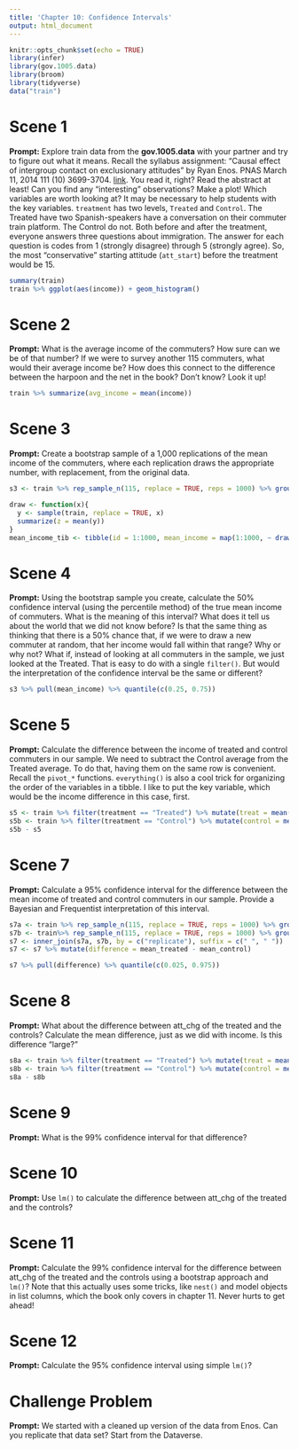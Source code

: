 ```yaml
---
title: 'Chapter 10: Confidence Intervals'
output: html_document
---
```


```r
knitr::opts_chunk$set(echo = TRUE)
library(infer)
library(gov.1005.data)
library(broom)
library(tidyverse)
data("train")
```

# Scene 1

**Prompt:** Explore train data from the **gov.1005.data** with your partner and try to figure out what it means. Recall the syllabus assignment: "Causal effect of intergroup contact on exclusionary attitudes" by Ryan Enos. PNAS March 11, 2014 111 (10) 3699-3704. [link](https://www.pnas.org/content/pnas/111/10/3699.full.pdf%20). You read it, right? Read the abstract at least! Can you find any "interesting" observations? Make a plot! Which variables are worth looking at? It may be necessary to help students with the key variables. `treatment` has two levels, `Treated` and `Control`. The Treated have two Spanish-speakers have a conversation on their commuter train platform. The Control do not. Both before and after the treatment, everyone answers three questions about immigration. The answer for each question is codes from 1 (strongly disagree) through 5 (strongly agree). So, the most "conservative" starting attitude (`att_start`) before the treatment would be 15.
```r
summary(train)
train %>% ggplot(aes(income)) + geom_histogram()
```

# Scene 2

**Prompt:** What is the average income of the commuters? How sure can we be of that number? If we were to survey another 115 commuters, what would their average income be? How does this connect to the difference between the harpoon and the net in the book? Don't know? Look it up!
```r
train %>% summarize(avg_income = mean(income))
```

# Scene 3

**Prompt:** Create a bootstrap sample of a 1,000 replications of the mean income of the commuters, where each replication draws the appropriate number, with replacement, from the original data.
```r
s3 <- train %>% rep_sample_n(115, replace = TRUE, reps = 1000) %>% group_by(replicate) %>% summarize(mean_income = mean(income))
```
```r
draw <- function(x){
  y <- sample(train, replace = TRUE, x)
  summarize(z = mean(y))
}
mean_income_tib <- tibble(id = 1:1000, mean_income = map(1:1000, ~ draw(115)))
```


# Scene 4

**Prompt:** Using the bootstrap sample you create, calculate the 50% confidence interval (using the percentile method) of the true mean income of commuters. What is the meaning of this interval? What does it tell us about the world that we did not know before? Is that the same thing as thinking that there is a 50% chance that, if we were to draw a new commuter at random, that her income would fall within that range? Why or why not? What if, instead of looking at all commuters in the sample, we just looked at the Treated. That is easy to do with a single `filter()`. But would the interpretation of the confidence interval be the same or different?
```r
s3 %>% pull(mean_income) %>% quantile(c(0.25, 0.75))
```

# Scene 5

**Prompt:**  Calculate  the difference between the income of treated and control commuters in our sample. We need to subtract the Control average from the Treated average. To do that, having them on the same row is convenient. Recall the `pivot_*` functions. `everything()` is also a cool trick for organizing the order of the variables in a tibble. I like to put the key variable, which would be the income difference in this case, first.
```r
s5 <- train %>% filter(treatment == "Treated") %>% mutate(treat = mean(income)) %>% slice(1) %>% pull(treat)
s5b <- train %>% filter(treatment == "Control") %>% mutate(control = mean(income)) %>% slice(1) %>% pull(control)
s5b - s5
```

# Scene 7

**Prompt:**  Calculate a 95% confidence interval for the difference between the mean income of treated and control commuters in our sample. Provide a Bayesian and Frequentist interpretation of this interval.
```r
s7a <- train %>% rep_sample_n(115, replace = TRUE, reps = 1000) %>% group_by(replicate) %>% filter(treatment == "Control") %>% summarize(mean_control = mean(income))
s7b <- train%>% rep_sample_n(115, replace = TRUE, reps = 1000) %>% group_by(replicate) %>% filter(treatment == "Treated") %>% summarize(mean_treated = mean(income))
s7 <- inner_join(s7a, s7b, by = c("replicate"), suffix = c(" ", " "))
s7 <- s7 %>% mutate(difference = mean_treated - mean_control)

s7 %>% pull(difference) %>% quantile(c(0.025, 0.975))
```


# Scene 8

**Prompt:**  What about the difference between att_chg of the treated and the controls? Calculate the mean difference, just as we did with income. Is this difference "large?" 

```r
s8a <- train %>% filter(treatment == "Treated") %>% mutate(treat = mean(att_chg)) %>% slice(1) %>% pull(treat)
s8b <- train %>% filter(treatment == "Control") %>% mutate(control = mean(att_chg)) %>% slice(1) %>% pull(control)
s8a - s8b
```


# Scene 9

**Prompt:** What is the 99% confidence interval for that difference? 



# Scene 10

**Prompt:** Use `lm()` to calculate the difference between att_chg of the treated and the controls? 


# Scene 11

**Prompt:** Calculate the 99% confidence interval for the difference between att_chg of the treated and the controls using a bootstrap approach and `lm()`? Note that this actually uses some tricks, like `nest()` and model objects in list columns, which the book only covers in chapter 11. Never hurts to get ahead!


# Scene 12

**Prompt:** Calculate the 95% confidence interval using simple `lm()`?


# Challenge Problem

**Prompt:** We started with a cleaned up version of the data from Enos. Can you replicate that data set? Start from the Dataverse.

